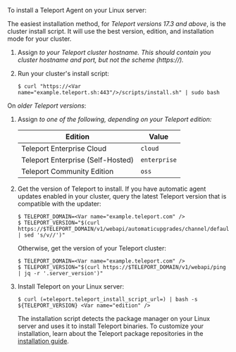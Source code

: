 To install a Teleport Agent on your Linux server:

The easiest installation method, for *Teleport versions 17.3 and above*, is the
cluster install script. It will use the best version, edition, and installation
mode for your cluster.

1. Assign <Var name="teleport.example.com:443"/> to your Teleport cluster hostname.
   This should contain you cluster hostname and port, but not the scheme (https://).

1. Run your cluster's install script:

   ```code
   $ curl "https://<Var name="example.teleport.sh:443"/>/scripts/install.sh" | sudo bash
   ```

On *older Teleport versions*:

1. Assign <Var name="edition" /> to one of the following, depending on your
   Teleport edition:

   | Edition                           | Value        |
   |-----------------------------------|--------------|
   | Teleport Enterprise Cloud         | `cloud`      |
   | Teleport Enterprise (Self-Hosted) | `enterprise` |
   | Teleport Community Edition        | `oss`        |

1. Get the version of Teleport to install. If you have automatic agent updates
   enabled in your cluster, query the latest Teleport version that is compatible
   with the updater:

   ```code
   $ TELEPORT_DOMAIN=<Var name="example.teleport.com" />
   $ TELEPORT_VERSION="$(curl https://$TELEPORT_DOMAIN/v1/webapi/automaticupgrades/channel/default/version | sed 's/v//')"
   ```

   Otherwise, get the version of your Teleport cluster:

   ```code
   $ TELEPORT_DOMAIN=<Var name="example.teleport.com" />
   $ TELEPORT_VERSION="$(curl https://$TELEPORT_DOMAIN/v1/webapi/ping | jq -r '.server_version')"
   ```

1. Install Teleport on your Linux server:

   ```code
   $ curl (=teleport.teleport_install_script_url=) | bash -s ${TELEPORT_VERSION} <Var name="edition" />
   ```

   The installation script detects the package manager on your Linux server and
   uses it to install Teleport binaries. To customize your installation, learn
   about the Teleport package repositories in the [installation
   guide](../installation.mdx#linux).
